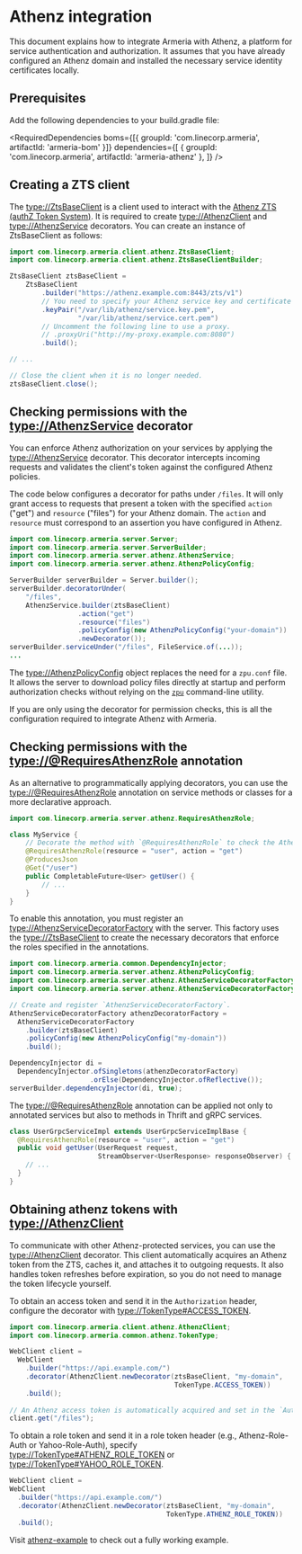 
# Athenz integration

This document explains how to integrate Armeria with Athenz, a platform for service authentication and 
authorization. It assumes that you have already configured an Athenz domain and installed the necessary service
identity certificates locally.

## Prerequisites

Add the following dependencies to your build.gradle file:

<RequiredDependencies
boms={[{ groupId: 'com.linecorp.armeria', artifactId: 'armeria-bom' }]}
dependencies={[
{ groupId: 'com.linecorp.armeria', artifactId: 'armeria-athenz' },
]}
/>

## Creating a ZTS client

The <type://ZtsBaseClient> is a client used to interact with the [Athenz ZTS (authZ Token System)](https://athenz.github.io/athenz/system_view/#zts-authz-token-system).
It is required to create <type://AthenzClient> and <type://AthenzService> decorators.
You can create an instance of ZtsBaseClient as follows:

```java
import com.linecorp.armeria.client.athenz.ZtsBaseClient;
import com.linecorp.armeria.client.athenz.ZtsBaseClientBuilder;

ZtsBaseClient ztsBaseClient =
    ZtsBaseClient
        .builder("https://athenz.example.com:8443/zts/v1")
        // You need to specify your Athenz service key and certificate files.
        .keyPair("/var/lib/athenz/service.key.pem", 
                 "/var/lib/athenz/service.cert.pem")
        // Uncomment the following line to use a proxy.
        // .proxyUri("http://my-proxy.example.com:8080")
        .build();

// ...

// Close the client when it is no longer needed.
ztsBaseClient.close();
```

## Checking permissions with the <type://AthenzService> decorator

You can enforce Athenz authorization on your services by applying the <type://AthenzService> decorator. 
This decorator intercepts incoming requests and validates the client's token against the configured Athenz policies.

The code below configures a decorator for paths under `/files`. It will only grant access to requests that 
present a token with the specified `action` ("get") and `resource` ("files") for your Athenz domain. 
The `action` and `resource` must correspond to an assertion you have configured in Athenz.

```java
import com.linecorp.armeria.server.Server;
import com.linecorp.armeria.server.ServerBuilder;
import com.linecorp.armeria.server.athenz.AthenzService;
import com.linecorp.armeria.server.athenz.AthenzPolicyConfig;

ServerBuilder serverBuilder = Server.builder();
serverBuilder.decoratorUnder(
    "/files",
    AthenzService.builder(ztsBaseClient)
                 .action("get")
                 .resource("files")
                 .policyConfig(new AthenzPolicyConfig("your-domain"))
                 .newDecorator());
serverBuilder.serviceUnder("/files", FileService.of(...));
...
```

The <type://AthenzPolicyConfig> object replaces the need for a `zpu.conf` file. It allows the server to download
policy files directly at startup and perform authorization checks without relying on the [`zpu`](https://athenz.github.io/athenz/setup_zpu/)
command-line utility.

If you are only using the decorator for permission checks, this is all the configuration required to integrate Athenz with Armeria.

## Checking permissions with the <type://@RequiresAthenzRole> annotation

As an alternative to programmatically applying decorators, you can use the <type://@RequiresAthenzRole> annotation
on service methods or classes for a more declarative approach.

```java
import com.linecorp.armeria.server.athenz.RequiresAthenzRole;

class MyService {
    // Decorate the method with `@RequiresAthenzRole` to check the Athenz role.
    @RequiresAthenzRole(resource = "user", action = "get")
    @ProducesJson
    @Get("/user")
    public CompletableFuture<User> getUser() {
        // ...
    }
}
```

To enable this annotation, you must register an <type://AthenzServiceDecoratorFactory> with the server. 
This factory uses the <type://ZtsBaseClient> to create the necessary decorators that enforce the roles specified
in the annotations.

```java
import com.linecorp.armeria.common.DependencyInjector;
import com.linecorp.armeria.server.athenz.AthenzPolicyConfig;
import com.linecorp.armeria.server.athenz.AthenzServiceDecoratorFactory;
import com.linecorp.armeria.server.athenz.AthenzServiceDecoratorFactoryBuilder;

// Create and register `AthenzServiceDecoratorFactory`.
AthenzServiceDecoratorFactory athenzDecoratorFactory =
  AthenzServiceDecoratorFactory
    .builder(ztsBaseClient)
    .policyConfig(new AthenzPolicyConfig("my-domain"))
    .build();

DependencyInjector di =
  DependencyInjector.ofSingletons(athenzDecoratorFactory)
                    .orElse(DependencyInjector.ofReflective());
serverBuilder.dependencyInjector(di, true);
```

The <type://@RequiresAthenzRole> annotation can be applied not only to annotated services but also to methods in 
Thrift and gRPC services.

```java
class UserGrpcServiceImpl extends UserGrpcServiceImplBase {
  @RequiresAthenzRole(resource = "user", action = "get")
  public void getUser(UserRequest request,
                      StreamObserver<UserResponse> responseObserver) {
    // ...
  }
}
```

## Obtaining athenz tokens with <type://AthenzClient>

To communicate with other Athenz-protected services, you can use the <type://AthenzClient> decorator.
This client automatically acquires an Athenz token from the ZTS, caches it, and attaches it to outgoing requests.
It also handles token refreshes before expiration, so you do not need to manage the token lifecycle yourself.

To obtain an access token and send it in the `Authorization` header, configure the decorator with <type://TokenType#ACCESS_TOKEN>.

```java
import com.linecorp.armeria.client.athenz.AthenzClient;
import com.linecorp.armeria.common.athenz.TokenType;

WebClient client =
  WebClient
    .builder("https://api.example.com/")
    .decorator(AthenzClient.newDecorator(ztsBaseClient, "my-domain",
                                         TokenType.ACCESS_TOKEN))
    .build();
 
// An Athenz access token is automatically acquired and set in the `Authorization` header.
client.get("/files");
```

To obtain a role token and send it in a role token header (e.g., Athenz-Role-Auth or Yahoo-Role-Auth), specify
<type://TokenType#ATHENZ_ROLE_TOKEN> or <type://TokenType#YAHOO_ROLE_TOKEN>.

```java
WebClient client =
WebClient
  .builder("https://api.example.com/")
  .decorator(AthenzClient.newDecorator(ztsBaseClient, "my-domain",
                                       TokenType.ATHENZ_ROLE_TOKEN))
  .build();
```

<Tip>

Visit [athenz-example](https://github.com/line/armeria/tree/main/examples/athenz) to check out a fully working example.

</Tip>
